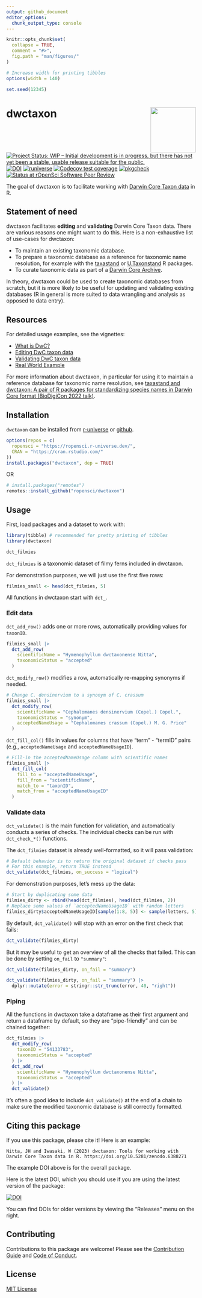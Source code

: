 ```yaml
---
output: github_document
editor_options: 
  chunk_output_type: console
---
```


<!-- README.md is generated from README.Rmd. Please edit that file -->

```r
knitr::opts_chunk$set(
  collapse = TRUE,
  comment = "#>",
  fig.path = "man/figures/"
)

# Increase width for printing tibbles
options(width = 140)

set.seed(12345)
```

# dwctaxon <img src="man/figures/logo.png" align="right" alt="" width="120" />

<!-- badges: start -->
[![Project Status: WIP – Initial development is in progress, but there has not yet been a stable, usable release suitable for the public.](https://www.repostatus.org/badges/latest/wip.svg)](https://www.repostatus.org/#wip)
[![DOI](https://zenodo.org/badge/434126221.svg)](https://zenodo.org/badge/latestdoi/434126221)
[![runiverse](https://ropensci.r-universe.dev/badges/dwctaxon)](https://ropensci.r-universe.dev/ui#package:dwctaxon)
[![Codecov test coverage](https://codecov.io/gh/joelnitta/dwctaxon/branch/main/graph/badge.svg)](https://app.codecov.io/gh/joelnitta/dwctaxon?branch=main)
[![pkgcheck](https://github.com/ropensci/dwctaxon/workflows/pkgcheck/badge.svg)](https://github.com/ropensci/dwctaxon/actions?query=workflow%3Apkgcheck)
[![Status at rOpenSci Software Peer Review](https://badges.ropensci.org/574_status.svg)](https://github.com/ropensci/software-review/issues/574)
<!-- badges: end -->

The goal of dwctaxon is to facilitate working with [Darwin Core Taxon data](https://dwc.tdwg.org/terms/#taxon) in R.

## Statement of need

dwctaxon facilitates **editing** and **validating** Darwin Core Taxon data. There are various reasons one might want to do this. Here is a non-exhaustive list of use-cases for dwctaxon:

- To maintain an existing taxonomic database.
- To prepare a taxonomic database as a reference for taxonomic name resolution, for example with the [taxastand](https://github.com/joelnitta/taxastand) or [U.Taxonstand](https://doi.org/10.1016/j.pld.2022.09.001) R packages.
- To curate taxonomic data as part of a [Darwin Core Archive](https://en.wikipedia.org/wiki/Darwin_Core_Archive).

In theory, dwctaxon could be used to create taxonomic databases from scratch, but it is more likely to be useful for updating and validating existing databases (R in general is more suited to data wrangling and analysis as opposed to data entry).

## Resources

For detailed usage examples, see the vignettes:

- [What is DwC?](https://docs.ropensci.org/dwctaxon/articles/what-is-dwc.html)
- [Editing DwC taxon data](https://docs.ropensci.org/dwctaxon/articles/editing.html)
- [Validating DwC taxon data](https://docs.ropensci.org/dwctaxon/articles/validation.html)
- [Real World Example](https://docs.ropensci.org/dwctaxon/articles/real-data.html)

For more information about dwctaxon, in particular for using it to maintain a reference database for taxonomic name resolution, see [taxastand and dwctaxon: A pair of R packages for standardizing species names in Darwin Core format (BioDigiCon 2022 talk)](https://www.joelnitta.com/talks/2022-09-27_biodigi.html).

## Installation

`dwctaxon` can be installed from [r-universe](https://ropensci.r-universe.dev/dwctaxon) or [github](https://github.com/ropensci/dwctaxon).

``` r
options(repos = c(
  ropensci = "https://ropensci.r-universe.dev/", 
  CRAN = "https://cran.rstudio.com/"
))
install.packages("dwctaxon", dep = TRUE)
```

OR

``` r
# install.packages("remotes")
remotes::install_github("ropensci/dwctaxon")
```

## Usage

First, load packages and a dataset to work with:

```r
library(tibble) # recommended for pretty printing of tibbles
library(dwctaxon)

dct_filmies
```

`dct_filmies` is a taxonomic dataset of filmy ferns included in dwctaxon.

For demonstration purposes, we will just use the first five rows:

```r
filmies_small <- head(dct_filmies, 5)
```

All functions in dwctaxon start with `dct_`.

### Edit data

`dct_add_row()` adds one or more rows, automatically providing values for `taxonID`.

```r
filmies_small |>
  dct_add_row(
    scientificName = "Hymenophyllum dwctaxonense Nitta",
    taxonomicStatus = "accepted"
  )
```

`dct_modify_row()` modifies a row, automatically re-mapping synonyms if needed.

```r
# Change C. densinervium to a synonym of C. crassum
filmies_small |>
  dct_modify_row(
    scientificName = "Cephalomanes densinervium (Copel.) Copel.",
    taxonomicStatus = "synonym",
    acceptedNameUsage = "Cephalomanes crassum (Copel.) M. G. Price"
  )
```

`dct_fill_col()` fills in values for columns that have "term" - "termID" pairs (e.g., `acceptedNameUsage` and `acceptedNameUsageID`).

```r
# Fill-in the acceptedNameUsage column with scientific names
filmies_small |>
  dct_fill_col(
    fill_to = "acceptedNameUsage",
    fill_from = "scientificName",
    match_to = "taxonID",
    match_from = "acceptedNameUsageID"
  )
```

### Validate data

`dct_validate()` is the main function for validation, and automatically conducts a series of checks. The individual checks can be run with `dct_check_*()` functions.

The `dct_filmies` dataset is already well-formatted, so it will pass validation:

```r
# Default behavior is to return the original dataset if checks pass
# For this example, return TRUE instead
dct_validate(dct_filmies, on_success = "logical")
```

For demonstration purposes, let's mess up the data:

```r
# Start by duplicating some data
filmies_dirty <- rbind(head(dct_filmies), head(dct_filmies, 2))
# Replace some values of `acceptedNameUsageID` with random letters
filmies_dirty$acceptedNameUsageID[sample(1:8, 5)] <- sample(letters, 5)
```

By default, `dct_validate()` will stop with an error on the first check that fails:

```r
dct_validate(filmies_dirty)
```

But it may be useful to get an overview of all the checks that failed. This can be done by setting `on_fail` to `"summary"`:

```r
dct_validate(filmies_dirty, on_fail = "summary")
```

```r
dct_validate(filmies_dirty, on_fail = "summary") |>
  dplyr::mutate(error = stringr::str_trunc(error, 40, "right"))
```

### Piping

All the functions in dwctaxon take a dataframe as their first argument and return a dataframe by default, so they are "pipe-friendly" and can be chained together:

```r
dct_filmies |>
  dct_modify_row(
    taxonID = "54133783",
    taxonomicStatus = "accepted"
  ) |>
  dct_add_row(
    scientificName = "Hymenophyllum dwctaxonense Nitta",
    taxonomicStatus = "accepted"
  ) |>
  dct_validate()
```

It's often a good idea to include `dct_validate()` at the end of a chain to make sure the modified taxonomic database is still correctly formatted.

## Citing this package

If you use this package, please cite it! Here is an example:

    Nitta, JH and Iwasaki, W (2023) dwctaxon: Tools for working with Darwin Core Taxon data in R. https://doi.org/10.5281/zenodo.6388271

The example DOI above is for the overall package.

Here is the latest DOI, which you should use if you are using the latest
version of the package:

[![DOI](https://zenodo.org/badge/434126221.svg)](https://zenodo.org/badge/latestdoi/434126221)

You can find DOIs for older versions by viewing the "Releases" menu on
the right.

## Contributing

Contributions to this package are welcome! Please see the [Contribution Guide](.github/CONTRIBUTING.md) and [Code of Conduct](https://ropensci.org/code-of-conduct/).

## License

[MIT License](LICENSE.md)

